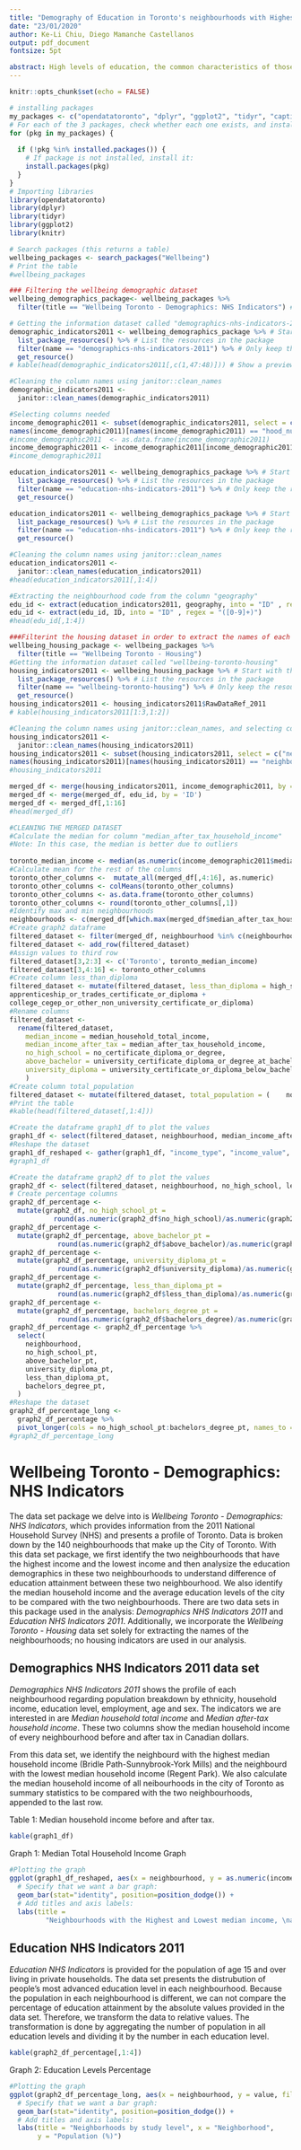 ---
title: "Demography of Education in Toronto's neighbourhoods with Highest and Lowest Income"
date: "23/01/2020"
author: Ke-Li Chiu, Diego Mamanche Castellanos
output: pdf_document
fontsize: 5pt

abstract: High levels of education, the common characteristics of those who live in Bridle Path-Sunnybrook-York Mills, Toronto's neighbourhood found as the one with the highest median income. By using Toronto's open data, this paper illustrates the education level distribution of the highest and lowest neighbourhood in terms of household income. It is important to understand these distributions because it exposes an alarming income inequality, that can be associated with the education level in each family.
---

```{r setup, include=FALSE}
knitr::opts_chunk$set(echo = FALSE)
```


```{r, echo=FALSE, include=FALSE}
# installing packages
my_packages <- c("opendatatoronto", "dplyr", "ggplot2", "tidyr", "captioner")
# For each of the 3 packages, check whether each one exists, and install if not
for (pkg in my_packages) {
  
  if (!pkg %in% installed.packages()) { 
    # If package is not installed, install it:
    install.packages(pkg)
  } 
}
# Importing libraries
library(opendatatoronto)
library(dplyr)
library(tidyr)
library(ggplot2)
library(knitr)
```

```{r, echo= FALSE}
# Search packages (this returns a table)
wellbeing_packages <- search_packages("Wellbeing")
# Print the table
#wellbeing_packages
```

```{r, echo= FALSE}
### Filtering the wellbeing demographic dataset
wellbeing_demographics_package<- wellbeing_packages %>%
  filter(title == "Wellbeing Toronto - Demographics: NHS Indicators") # Only keep the row(s) where the title is "Wellbeing Toronto - Demographics: NHS Indicators"
```

```{r, echo= FALSE}
# Getting the information dataset called "demographics-nhs-indicators-2011"
demographic_indicators2011 <- wellbeing_demographics_package %>% # Start with the package 
  list_package_resources() %>% # List the resources in the package
  filter(name == "demographics-nhs-indicators-2011") %>% # Only keep the resource we want 
  get_resource()
# kable(head(demographic_indicators2011[,c(1,47:48)])) # Show a preview of the data set
```

```{r, echo=FALSE}
#Cleaning the column names using janitor::clean_names
demographic_indicators2011 <-
  janitor::clean_names(demographic_indicators2011)
```

```{r, echo= FALSE}
#Selecting columns needed
income_demographic2011 <- subset(demographic_indicators2011, select = c("hood_number", "median_after_tax_household_income","median_household_total_income"))
names(income_demographic2011)[names(income_demographic2011) == "hood_number"] <- "ID"
#income_demographic2011  <- as.data.frame(income_demographic2011)
income_demographic2011 <- income_demographic2011[income_demographic2011$ID != 'ID',]       
#income_demographic2011
```


```{r, echo= FALSE, message=FALSE}
education_indicators2011 <- wellbeing_demographics_package %>% # Start with the package 
  list_package_resources() %>% # List the resources in the package
  filter(name == "education-nhs-indicators-2011") %>% # Only keep the resource we want 
  get_resource()
```


```{r, echo= FALSE, message=FALSE}
education_indicators2011 <- wellbeing_demographics_package %>% # Start with the package 
  list_package_resources() %>% # List the resources in the package
  filter(name == "education-nhs-indicators-2011") %>% # Only keep the resource we want 
  get_resource()
```

```{r, echo= FALSE}
#Cleaning the column names using janitor::clean_names
education_indicators2011 <-
  janitor::clean_names(education_indicators2011)
#head(education_indicators2011[,1:4])
```


```{r echo= FALSE}
#Extracting the neighbourhood code from the column "geography"
edu_id <- extract(education_indicators2011, geography, into = "ID" , regex = "([(][0-9]+[)])")
edu_id <- extract(edu_id, ID, into = "ID" , regex = "([0-9]+)")
#head(edu_id[,1:4])
```

```{r, echo= FALSE}
###Filterint the housing dataset in order to extract the names of each neighbourhood.
wellbeing_housing_package <- wellbeing_packages %>%
  filter(title == "Wellbeing Toronto - Housing") 
#Getting the information dataset called "wellbeing-toronto-housing"
housing_indicators2011 <- wellbeing_housing_package %>% # Start with the package 
  list_package_resources() %>% # List the resources in the package
  filter(name == "wellbeing-toronto-housing") %>% # Only keep the resource we want 
  get_resource()
housing_indicators2011 <- housing_indicators2011$RawDataRef_2011
# kable(housing_indicators2011[1:3,1:2])
```

```{r echo= FALSE}
#Cleaning the column names using janitor::clean_names, and selecting columns needed
housing_indicators2011 <- 
  janitor::clean_names(housing_indicators2011)
housing_indicators2011 <- subset(housing_indicators2011, select = c("neighbourhood_id", "neighbourhood"))
names(housing_indicators2011)[names(housing_indicators2011) == "neighbourhood_id"] <- "ID"
#housing_indicators2011
```

```{r echo= FALSE, include=FALSE, message=FALSE}
merged_df <- merge(housing_indicators2011, income_demographic2011, by = 'ID')
merged_df <- merge(merged_df, edu_id, by = 'ID')
merged_df <- merged_df[,1:16]
#head(merged_df)
```

```{r echo=FALSE, message=FALSE, warning=FALSE}
#CLEANING THE MERGED DATASET
#Calculate the median for column "median_after_tax_household_income"
#Note: In this case, the median is better due to outliers
  
toronto_median_income <- median(as.numeric(income_demographic2011$median_after_tax_household_income))
#Calculate mean for the rest of the columns
toronto_other_columns <-  mutate_all(merged_df[,4:16], as.numeric)
toronto_other_columns <- colMeans(toronto_other_columns)
toronto_other_columns <- as.data.frame(toronto_other_columns)
toronto_other_columns <- round(toronto_other_columns[,1])
#Identify max and min neighbourhoods
neighbourhoods <- c(merged_df[which.max(merged_df$median_after_tax_household_income),]$neighbourhood, merged_df[which.min(merged_df$median_after_tax_household_income),]$neighbourhood)
#Create graph2 dataframe
filtered_dataset <- filter(merged_df, neighbourhood %in% c(neighbourhoods))
filtered_dataset <- add_row(filtered_dataset)
#Assign values to third row
filtered_dataset[3,2:3] <- c('Toronto', toronto_median_income)
filtered_dataset[3,4:16] <- toronto_other_columns
#Create column less_than_diploma
filtered_dataset <- mutate(filtered_dataset, less_than_diploma = high_school_diploma_or_equivalent + 
apprenticeship_or_trades_certificate_or_diploma + 
college_cegep_or_other_non_university_certificate_or_diploma)
#Rename columns
filtered_dataset <- 
  rename(filtered_dataset, 
    median_income = median_household_total_income,
    median_income_after_tax = median_after_tax_household_income,
    no_high_school = no_certificate_diploma_or_degree,
    above_bachelor = university_certificate_diploma_or_degree_at_bachelor_level_or_above,
    university_diploma = university_certificate_or_diploma_below_bachelor_level
    )
#Create column total_population
filtered_dataset <- mutate(filtered_dataset, total_population = (    no_high_school + above_bachelor + university_diploma + less_than_diploma + bachelors_degree ))
#Print the table
#kable(head(filtered_dataset[,1:4]))
```

```{r echo= FALSE}
#Create the dataframe graph1_df to plot the values
graph1_df <- select(filtered_dataset, neighbourhood, median_income_after_tax, median_income)
#Reshape the dataset
graph1_df_reshaped <- gather(graph1_df, "income_type", "income_value", -1)
#graph1_df
```



```{r echo= FALSE}
#Create the dataframe graph2_df to plot the values
graph2_df <- select(filtered_dataset, neighbourhood, no_high_school, less_than_diploma, university_diploma, bachelors_degree, above_bachelor, total_population)
# Create percentage columns
graph2_df_percentage <- 
  mutate(graph2_df, no_high_school_pt =
           round(as.numeric(graph2_df$no_high_school)/as.numeric(graph2_df$total_population)*100), digits=4)
graph2_df_percentage <- 
  mutate(graph2_df_percentage, above_bachelor_pt =
            round(as.numeric(graph2_df$above_bachelor)/as.numeric(graph2_df$total_population)*100), digits=4)
graph2_df_percentage <- 
  mutate(graph2_df_percentage, university_diploma_pt =
            round(as.numeric(graph2_df$university_diploma)/as.numeric(graph2_df$total_population)*100), digits=4)
graph2_df_percentage <- 
  mutate(graph2_df_percentage, less_than_diploma_pt =
            round(as.numeric(graph2_df$less_than_diploma)/as.numeric(graph2_df$total_population)*100), digits=4)
graph2_df_percentage <- 
  mutate(graph2_df_percentage, bachelors_degree_pt =
            round(as.numeric(graph2_df$bachelors_degree)/as.numeric(graph2_df$total_population)*100), digits=4)
graph2_df_percentage <- graph2_df_percentage %>%
  select(
    neighbourhood,
    no_high_school_pt,
    above_bachelor_pt,
    university_diploma_pt,
    less_than_diploma_pt,
    bachelors_degree_pt,
  )
#Reshape the dataset
graph2_df_percentage_long <- 
  graph2_df_percentage %>% 
  pivot_longer(cols = no_high_school_pt:bachelors_degree_pt, names_to = "study_level")
#graph2_df_percentage_long
```

# Wellbeing Toronto - Demographics: NHS Indicators
The data set package we delve into is *Wellbeing Toronto - Demographics: NHS Indicators*, which provides information from the 2011 National Household Survey (NHS) and presents a profile of Toronto. Data is broken down by the 140 neighbourhoods that make up the City of Toronto. With this data set package, we first identify the two neighbourhoods that have the highest income and the lowest income and then analysize the education demographics in these two neighbourhoods to understand difference of education attainment between these two neighbourhood. We also identify the median household income and the average education levels of the city to be compared with the two neighbourhoods. There are two data sets in this package used in the analysis: _Demographics NHS Indicators 2011_ and _Education NHS Indicators 2011_. Additionally, we incorporate the *Wellbeing Toronto - Housing* data set solely for extracting the names of the neighbourhoods; no housing indicators are used in our analysis. 

## Demographics NHS Indicators 2011 data set
_Demographics NHS Indicators 2011_ shows the profile of each neighbourhood regarding population breakdown by ethnicity, household income, education level, employment, age and sex. The indicators we are interested in are *Median household total income* and *Median after-tax household income*. These two columns show the median household income of every neighbourhood before and after tax in Canadian dollars. 

From this data set, we identify the neighbourd with the highest median household income (Bridle Path-Sunnybrook-York Mills) and the neighbourd with the lowest median household income (Regent Park). We also calculate the median household income of all neibourhoods in the city of Toronto as summary statistics to be compared with the two neighbourhoods, appended to the last row.

Table  1: Median household income before and after tax.
```{r echo= FALSE}
kable(graph1_df)
```

Graph 1: Median Total Household Income Graph

```{r echo= FALSE, fig1, fig.height = 2, fig.width = 7}
#Plotting the graph
ggplot(graph1_df_reshaped, aes(x = neighbourhood, y = as.numeric(income_value), fill = income_type)) + 
  # Specify that we want a bar graph:
  geom_bar(stat="identity", position=position_dodge()) + 
  # Add titles and axis labels:
  labs(title = 
         "Neighbourhoods with the Highest and Lowest median income, \nand Toronto median income", x = "neighbourhood", y = "Income") 
```


## Education NHS Indicators 2011
_Education NHS Indicators_ is provided for the population of age 15 and over living in private households. The data set presents the distrubution of people's most advanced education level in each neighbourhood. Because the population in each neighbourhood is different, we can not compare the percentage of education attainment by the absolute values provided in the data set. Therefore, we transform the data to relative values. The transformation is done by aggregating the number of population in all education levels and dividing it by the number in each education level. 
```{r echo= FALSE}
kable(graph2_df_percentage[,1:4])
```


Graph 2: Education Levels Percentage

```{r echo= TRUE, fig2, fig.height = 3, fig.width = 9}
#Plotting the graph
ggplot(graph2_df_percentage_long, aes(x = neighbourhood, y = value, fill = study_level)) + 
  # Specify that we want a bar graph:
  geom_bar(stat="identity", position=position_dodge()) +
  # Add titles and axis labels:
  labs(title = "Neighborhoods by study level", x = "Neighborhood", 
       y = "Population (%)") 
```
